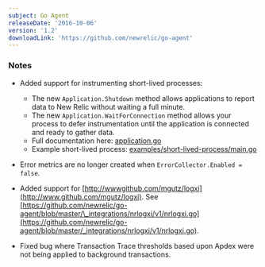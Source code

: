 ```yaml
---
subject: Go Agent
releaseDate: '2016-10-06'
version: '1.2'
downloadLink: 'https://github.com/newrelic/go-agent'
---
```


### Notes

* Added support for instrumenting short-lived processes:

  * The new `Application.Shutdown` method allows applications to report data to New Relic without waiting a full minute.
  * The new `Application.WaitForConnection` method allows your process to defer instrumentation until the application is connected and ready to gather data.
  * Full documentation here: [application.go](https://github.com/newrelic/go-agent/blob/master/application.go)
  * Example short-lived process: [examples/short-lived-process/main.go](https://github.com/newrelic/go-agent/blob/master/examples/short-lived-process/main.go)
* Error metrics are no longer created when `ErrorCollector.Enabled = false`.
* Added support for [http://wwwgithub.com/mgutz/logxi](http://www.github.com/mgutz/logxi). See [https://github.com/newrelic/go-agent/blob/master/\_integrations/nrlogxi/v1/nrlogxi.go](https://github.com/newrelic/go-agent/blob/master/_integrations/nrlogxi/v1/nrlogxi.go).
* Fixed bug where Transaction Trace thresholds based upon Apdex were not being applied to background transactions.
